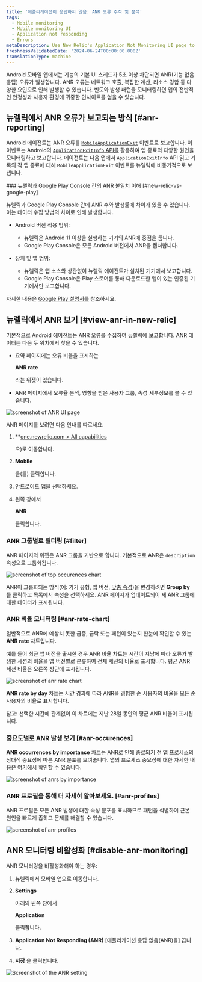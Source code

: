 ```yaml
---
title: '애플리케이션이 응답하지 않음: ANR 오류 추적 및 분석'
tags:
  - Mobile monitoring
  - Mobile monitoring UI
  - Application not responding
  - Errors
metaDescription: Use New Relic's Application Not Monitoring UI page to track and analyze ANR errors.
freshnessValidatedDate: '2024-06-24T00:00:00.000Z'
translationType: machine
---
```








Android 모바일 앱에서는 기능의[](https://developer.android.com/topic/performance/vitals/anr) 기본 UI 스레드가 5초 이상 차단되면 ANR(기능 없음 응답) 오류가 발생합니다. ANR 오류는 네트워크 호출, 복잡한 계산, 리소스 경합 등 다양한 요인으로 인해 발생할 수 있습니다. 빈도와 발생 패턴을 모니터링하면 앱의 전반적인 안정성과 사용자 환경에 귀중한 인사이트를 얻을 수 있습니다.

## 뉴렐릭에서 ANR 오류가 보고되는 방식 [#anr-reporting]

Android 에이전트는 ANR 오류를 [`MobileApplicationExit`](/attribute-dictionary/?event=mobileApplicationExit) 이벤트로 보고합니다. 이 이벤트는 Android의 [`ApplicationExitInfo` API를](https://developer.android.com/reference/android/app/ApplicationExitInfo) 활용하여 앱 종료의 다양한 원인을 모니터링하고 보고합니다. 에이전트는 다음 앱에서 `ApplicationExitInfo` API 읽고 기록의 각 앱 종료에 대해 `MobileApplicationExit` 이벤트를 뉴렐릭에 비동기적으로 보냅니다.

<Callout variant="important">
  ### 뉴렐릭과 Google Play Console 간의 ANR 불일치 이해 [#new-relic-vs-google-play]

  뉴렐릭과 Google Play Console 간에 ANR 수와 발생률에 차이가 있을 수 있습니다. 이는 데이터 수집 방법의 차이로 인해 발생합니다.

  * Android 버전 적용 범위:

    * 뉴렐릭은 Android 11 이상을 실행하는 기기의 ANR에 중점을 둡니다.
    * Google Play Console은 모든 Android 버전에서 ANR을 캡처합니다.

  * 장치 및 앱 범위:

    * 뉴렐릭은 앱 소스와 상관없이 뉴렐릭 에이전트가 설치된 기기에서 보고합니다.
    * Google Play Console은 Play 스토어를 통해 다운로드한 앱이 있는 인증된 기기에서만 보고합니다.

  자세한 내용은 [Google Play 설명서를](https://developer.android.com/topic/performance/vitals) 참조하세요.
</Callout>

## 뉴렐릭에서 ANR 보기 [#view-anr-in-new-relic]

기본적으로 Android 에이전트는 ANR 오류를 수집하여 뉴렐릭에 보고합니다. ANR 데이터는 다음 두 위치에서 찾을 수 있습니다.

* 요약 페이지에는 오류 비율을 표시하는

  <DoNotTranslate>**ANR rate**</DoNotTranslate>

  라는 위젯이 있습니다.

* ANR 페이지에서 오류율 분석, 영향을 받은 사용자 그룹, 속성 세부정보를 볼 수 있습니다.

<img
  title="ANR UI page"
  alt="screenshot of ANR UI page"
  src={mobileAnrUiPage}
/>

ANR 페이지를 보려면 다음 안내를 따르세요.

1. <DoNotTranslate>\*\*[one.newrelic.com > All capabilities](https://one.newrelic.com/all-capabilities)</DoNotTranslate>

   으)로 이동합니다.

2. <DoNotTranslate>**Mobile**</DoNotTranslate>

   을(를) 클릭합니다.

3. 안드로이드 앱을 선택하세요.

4. 왼쪽 창에서

   <DoNotTranslate>**ANR**</DoNotTranslate>

   클릭합니다.

### ANR 그룹별로 필터링 [#filter]

ANR 페이지의 위젯은 ANR 그룹을 기반으로 합니다. 기본적으로 ANR은 `description` 속성으로 그룹화됩니다.

<img
  title="top occurences chart"
  alt="screenshot of top occurences chart"
  src={mobileGroupBy}
/>

ANR이 그룹화되는 방식(예: 기기 유형, 앱 버전, [맞춤 속성](/docs/data-apis/custom-data/custom-events/collect-custom-attributes/))을 변경하려면 <DoNotTranslate>**Group by**</DoNotTranslate> 를 클릭하고 목록에서 속성을 선택하세요. ANR 페이지가 업데이트되어 새 ANR 그룹에 대한 데이터가 표시됩니다.

### ANR 비율 모니터링 [#anr-rate-chart]

일반적으로 ANR에 예상치 못한 급증, 급락 또는 패턴이 있는지 한눈에 확인할 수 있는 <DoNotTranslate>**ANR rate**</DoNotTranslate> 차트입니다.

예를 들어 최근 앱 버전을 출시한 경우 ANR 비율 차트는 시간이 지남에 따라 오류가 발생한 세션의 비율을 앱 버전별로 분류하여 전체 세션의 비율로 표시합니다. 평균 ANR 세션 비율은 오른쪽 상단에 표시됩니다.

<img
  title="anr rate chart"
  alt="screenshot of anr rate chart"
  src={mobileAnrRateChart}
/>

<DoNotTranslate>**ANR rate by day**</DoNotTranslate> 차트는 시간 경과에 따라 ANR을 경험한 순 사용자의 비율을 모든 순 사용자의 비율로 표시합니다.

참고: 선택한 시간에 관계없이 이 차트에는 지난 28일 동안의 평균 ANR 비율이 표시됩니다.

### 중요도별로 ANR 발생 보기 [#anr-occurences]

<DoNotTranslate>**ANR occurrences by importance**</DoNotTranslate> 차트는 ANR로 인해 종료되기 전 앱 프로세스의 상대적 중요성에 따른 ANR 분포를 보여줍니다. 앱의 프로세스 중요성에 대한 자세한 내용은 [여기에서](https://developer.android.com/reference/android/app/ApplicationExitInfo#getImportance) 확인할 수 있습니다.

<img
  title="anr occurrences by importance"
  alt="screenshot of anrs by importance"
  src={mobileAnrOccurencesbyImportance}
/>

### ANR 프로필을 통해 더 자세히 알아보세요. [#anr-profiles]

ANR 프로필은 모든 ANR 발생에 대한 속성 분포를 표시하므로 패턴을 식별하여 근본 원인을 빠르게 좁히고 문제를 해결할 수 있습니다.

<img
  title="anr profiles"
  alt="screenshot of anr profiles"
  src={mobileAnrProfiles}
/>

## ANR 모니터링 비활성화 [#disable-anr-monitoring]

ANR 모니터링을 비활성화해야 하는 경우:

1. 뉴렐릭에서 모바일 앱으로 이동합니다.

2. <DoNotTranslate>**Settings**</DoNotTranslate>

   아래의 왼쪽 창에서

   <DoNotTranslate>**Application**</DoNotTranslate>

   클릭합니다.

3. **Application Not Responding (ANR)** \[애플리케이션 응답 없음(ANR)을] 끕니다.

4. **저장** 을 클릭합니다.

<img
  title="ANR setting toggle"
  alt="Screenshot of the ANR setting"
  src={mobileAnrSettingToggle}
/>